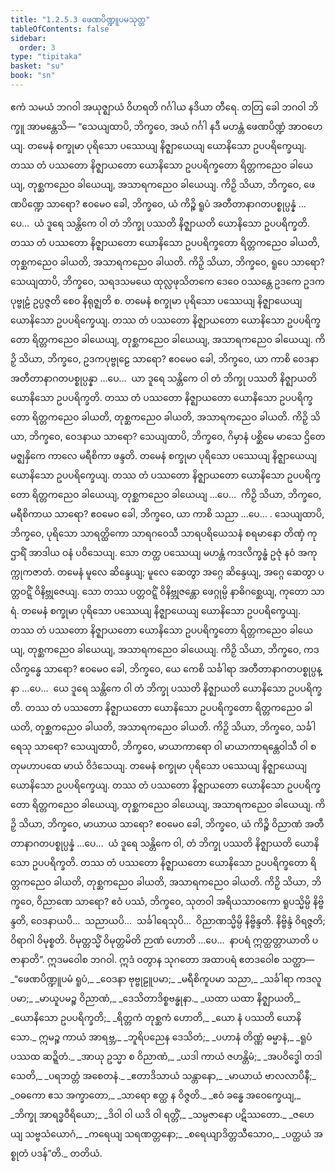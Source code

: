 ```yaml
---
title: "1.2.5.3 ဖေဏပိဏ္ဍူပမသုတ္တ"
tableOfContents: false
sidebar:
  order: 3
type: "tipitaka"
basket: "su"
book: "sn"
---
```



<DynamicBreadcrumb />

<Division number="95" book="sn" e="ch" v="18" p="295">

<Paragraph number="590" book="sn">
ဧကံ သမယံ ဘဂဝါ အယုဇ္ဈာယံ ဝိဟရတိ ဂင်္ဂါယ နဒိယာ တီရေ. တတြ ခေါ ဘဂဝါ ဘိက္ခူ အာမန္တေသိ—
</Paragraph>

<Paragraph number="591" book="sn">
“သေယျထာပိ, ဘိက္ခဝေ, အယံ ဂင်္ဂါ နဒီ မဟန္တံ ဖေဏပိဏ္ဍံ အာဝဟေယျ. တမေနံ စက္ခုမာ ပုရိသော ပဿေယျ နိဇ္ဈာယေယျ ယောနိသော ဥပပရိက္ခေယျ. တဿ တံ ပဿတော နိဇ္ဈာယတော ယောနိသော ဥပပရိက္ခတော ရိတ္တကညေဝ ခါယေယျ, တုစ္ဆကညေဝ ခါယေယျ, အသာရကညေဝ ခါယေယျ. ကိဉှိ သိယာ, ဘိက္ခဝေ, ဖေဏပိဏ္ဍေ သာရော? ဧဝမေဝ ခေါ, ဘိက္ခဝေ, ယံ ကိဉ္စိ ရူပံ အတီတာနာဂတပစ္စုပ္ပန္နံ …ပေ…  ယံ ဒူရေ သန္တိကေ ဝါ တံ ဘိက္ခု ပဿတိ နိဇ္ဈာယတိ ယောနိသော ဥပပရိက္ခတိ. တဿ တံ ပဿတော နိဇ္ဈာယတော ယောနိသော ဥပပရိက္ခတော ရိတ္တကညေဝ ခါယတိ, တုစ္ဆကညေဝ ခါယတိ, အသာရကညေဝ ခါယတိ. ကိဉှိ သိယာ, ဘိက္ခဝေ, ရူပေ သာရော?
</Paragraph>

<Paragraph number="592" book="sn">
သေယျထာပိ, ဘိက္ခဝေ, သရဒသမယေ ထုလ္လဖုသိတကေ ဒေဝေ ဝဿန္တေ ဥဒကေ ဥဒကပုဗ္ဗုဠံ ဥပ္ပဇ္ဇတိ စေဝ နိရုဇ္ဈတိ စ. တမေနံ စက္ခုမာ ပုရိသော ပဿေယျ နိဇ္ဈာယေယျ ယောနိသော ဥပပရိက္ခေယျ. တဿ တံ ပဿတော နိဇ္ဈာယတော ယောနိသော ဥပပရိက္ခတော ရိတ္တကညေဝ ခါယေယျ, တုစ္ဆကညေဝ ခါယေယျ, အသာရကညေဝ ခါယေယျ. ကိဉှိ သိယာ, ဘိက္ခဝေ, ဥဒကပုဗ္ဗုဠေ သာရော? ဧဝမေဝ ခေါ, ဘိက္ခဝေ, ယာ ကာစိ ဝေဒနာ အတီတာနာဂတပစ္စုပ္ပန္နာ …ပေ…  ယာ ဒူရေ သန္တိကေ ဝါ တံ ဘိက္ခု ပဿတိ နိဇ္ဈာယတိ ယောနိသော ဥပပရိက္ခတိ. တဿ တံ ပဿတော နိဇ္ဈာယတော ယောနိသော ဥပပရိက္ခတော ရိတ္တကညေဝ ခါယတိ, တုစ္ဆကညေဝ ခါယတိ, အသာရကညေဝ ခါယတိ. ကိဉှိ သိယာ, ဘိက္ခဝေ, ဝေဒနာယ သာရော?
</Paragraph>

<Paragraph number="593" book="sn">
သေယျထာပိ, ဘိက္ခဝေ, ဂိမှာနံ ပစ္ဆိမေ မာသေ ဌိတေ မဇ္ဈနှိကေ ကာလေ မရီစိကာ ဖန္ဒတိ. တမေနံ စက္ခုမာ ပုရိသော ပဿေယျ နိဇ္ဈာယေယျ ယောနိသော ဥပပရိက္ခေယျ. တဿ တံ ပဿတော နိဇ္ဈာယတော ယောနိသော ဥပပရိက္ခတော ရိတ္တကညေဝ ခါယေယျ, တုစ္ဆကညေဝ ခါယေယျ …ပေ…  ကိဉှိ သိယာ, ဘိက္ခဝေ, မရီစိကာယ သာရော? ဧဝမေဝ ခေါ, ဘိက္ခဝေ, ယာ ကာစိ သညာ …ပေ… .
</Paragraph>

<Paragraph number="594" book="sn">
သေယျထာပိ, ဘိက္ခဝေ, ပုရိသော သာရတ္ထိကော သာရဂဝေသီ သာရပရိယေသနံ စရမာနော တိဏှံ ကုဌာရိံ အာဒါယ ဝနံ ပဝိသေယျ. သော တတ္ထ ပဿေယျ မဟန္တံ ကဒလိက္ခန္ဓံ ဥဇုံ နဝံ အကုက္ကုကဇာတံ. တမေနံ မူလေ ဆိန္ဒေယျ; မူလေ ဆေတွာ အဂ္ဂေ ဆိန္ဒေယျ, အဂ္ဂေ ဆေတွာ ပတ္တဝဋ္ဋိံ ဝိနိဗ္ဘုဇေယျ. သော တဿ ပတ္တဝဋ္ဋိံ ဝိနိဗ္ဘုဇန္တော ဖေဂ္ဂုမ္ပိ နာဓိဂစ္ဆေယျ, ကုတော သာရံ. တမေနံ စက္ခုမာ ပုရိသော ပဿေယျ နိဇ္ဈာယေယျ ယောနိသော ဥပပရိက္ခေယျ. တဿ တံ ပဿတော နိဇ္ဈာယတော ယောနိသော ဥပပရိက္ခတော ရိတ္တကညေဝ ခါယေယျ, တုစ္ဆကညေဝ ခါယေယျ, အသာရကညေဝ ခါယေယျ. ကိဉှိ သိယာ, ဘိက္ခဝေ, ကဒလိက္ခန္ဓေ သာရော? ဧဝမေဝ ခေါ, ဘိက္ခဝေ, ယေ ကေစိ သင်္ခါရာ အတီတာနာဂတပစ္စုပ္ပန္နာ …ပေ…  ယေ ဒူရေ သန္တိကေ ဝါ တံ ဘိက္ခု ပဿတိ နိဇ္ဈာယတိ ယောနိသော ဥပပရိက္ခတိ. တဿ တံ ပဿတော နိဇ္ဈာယတော ယောနိသော ဥပပရိက္ခတော ရိတ္တကညေဝ ခါယတိ, တုစ္ဆကညေဝ ခါယတိ, အသာရကညေဝ ခါယတိ. ကိဉှိ သိယာ, ဘိက္ခဝေ, သင်္ခါရေသု သာရော?
</Paragraph>

<Paragraph number="595" book="sn">
သေယျထာပိ, ဘိက္ခဝေ, မာယာကာရော ဝါ မာယာကာရန္တေဝါသီ ဝါ စတုမဟာပထေ မာယံ ဝိဒံသေယျ. တမေနံ စက္ခုမာ ပုရိသော ပဿေယျ နိဇ္ဈာယေယျ ယောနိသော ဥပပရိက္ခေယျ. တဿ တံ ပဿတော နိဇ္ဈာယတော ယောနိသော ဥပပရိက္ခတော ရိတ္တကညေဝ ခါယေယျ, တုစ္ဆကညေဝ ခါယေယျ, အသာရကညေဝ ခါယေယျ. ကိဉှိ သိယာ, ဘိက္ခဝေ, မာယာယ သာရော? ဧဝမေဝ ခေါ, ဘိက္ခဝေ, ယံ ကိဉ္စိ ဝိညာဏံ အတီတာနာဂတပစ္စုပ္ပန္နံ …ပေ…  ယံ ဒူရေ သန္တိကေ ဝါ, တံ ဘိက္ခု ပဿတိ နိဇ္ဈာယတိ ယောနိသော ဥပပရိက္ခတိ. တဿ တံ ပဿတော နိဇ္ဈာယတော ယောနိသော ဥပပရိက္ခတော ရိတ္တကညေဝ ခါယတိ, တုစ္ဆကညေဝ ခါယတိ, အသာရကညေဝ ခါယတိ. ကိဉှိ သိယာ, ဘိက္ခဝေ, ဝိညာဏေ သာရော?
</Paragraph>

<Paragraph number="596" book="sn">
ဧဝံ ပဿံ, ဘိက္ခဝေ, သုတဝါ အရိယသာဝကော ရူပသ္မိမ္ပိ နိဗ္ဗိန္ဒတိ, ဝေဒနာယပိ…  သညာယပိ…  သင်္ခါရေသုပိ…  ဝိညာဏသ္မိမ္ပိ နိဗ္ဗိန္ဒတိ. နိဗ္ဗိန္ဒံ ဝိရဇ္ဇတိ; ဝိရာဂါ ဝိမုစ္စတိ. ဝိမုတ္တသ္မိံ ဝိမုတ္တမိတိ ဉာဏံ ဟောတိ …ပေ…  နာပရံ ဣတ္ထတ္တာယာတိ ပဇာနာတိ”.
</Paragraph>

<Paragraph number="597" book="sn">
ဣဒမဝေါစ ဘဂဝါ. ဣဒံ ဝတွာန သုဂတော အထာပရံ ဧတဒဝေါစ သတ္ထာ—
</Paragraph>

<Paragraph number="598" type="verses" book="sn">
_“ဖေဏပိဏ္ဍူပမံ ရူပံ,_  
_ဝေဒနာ ဗုဗ္ဗုဠူပမာ;_  
_မရီစိကူပမာ သညာ,_  
_သင်္ခါရာ ကဒလူပမာ;_  
_မာယူပမဉ္စ ဝိညာဏံ,_  
_ဒေသိတာဒိစ္စဗန္ဓုနာ._  

</Paragraph>

<Paragraph number="599" type="verses" book="sn">
_ယထာ ယထာ နိဇ္ဈာယတိ,_  
_ယောနိသော ဥပပရိက္ခတိ;_  
_ရိတ္တကံ တုစ္ဆကံ ဟောတိ,_  
_ယော နံ ပဿတိ ယောနိသော._  

</Paragraph>

<Paragraph number="600" type="verses" book="sn">
ဣမဉ္စ ကာယံ အာရဗ္ဘ,_  
_ဘူရိပညေန ဒေသိတံ;_  
_ပဟာနံ တိဏ္ဏံ ဓမ္မာနံ,_  
_ရူပံ ပဿထ ဆဍ္ဍိတံ._  

</Paragraph>

<Paragraph number="601" type="verses" book="sn">
_အာယု ဥသ္မာ စ ဝိညာဏံ,_  
_ယဒါ ကာယံ ဇဟန္တိမံ;_  
_အပဝိဒ္ဓေါ တဒါ သေတိ,_  
_ပရဘတ္တံ အစေတနံ._  

</Paragraph>

<Paragraph number="602" type="verses" book="sn">
_ဧတာဒိသာယံ သန္တာနော,_  
_မာယာယံ ဗာလလာပိနီ;_  
_ဝဓကော ဧသ အက္ခာတော,_  
_သာရော ဧတ္ထ န ဝိဇ္ဇတိ._  

</Paragraph>

<Paragraph number="603" type="verses" book="sn">
_ဧဝံ ခန္ဓေ အဝေက္ခေယျ,_  
_ဘိက္ခု အာရဒ္ဓဝီရိယော;_  
_ဒိဝါ ဝါ ယဒိ ဝါ ရတ္တိံ,_  
_သမ္ပဇာနော ပဋိဿတော._  

</Paragraph>

<Paragraph number="604" type="verses" book="sn">
_ဇဟေယျ သဗ္ဗသံယောဂံ,_  
_ကရေယျ သရဏတ္တနော;_  
_စရေယျာဒိတ္တသီသောဝ,_  
_ပတ္ထယံ အစ္စုတံ ပဒန်”တိ._  


</Paragraph>
</Division>

<Paragraph number="605" type="center" book="sn">
တတိယံ.
</Paragraph>